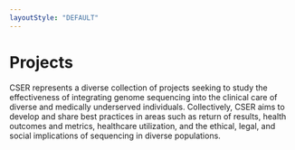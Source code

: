 ```yaml
---
layoutStyle: "DEFAULT"
---
```



<BreadcrumbsCSER lastCrumb="Projects" />

# Projects

CSER represents a diverse collection of projects seeking to study the effectiveness of integrating genome sequencing into the clinical care of diverse and medically underserved individuals. Collectively, CSER aims to develop and share best practices in areas such as return of results, health outcomes and metrics, healthcare utilization, and the ethical, legal, and social implications of sequencing in diverse populations.

<Projects />
